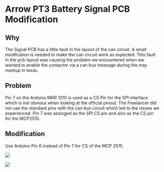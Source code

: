 # Arrow PT3 Battery Signal PCB Modification

## Why

The Signal PCB has a little fault in the layout of the can circuit. A small modifcation is needed to make the can circuit work as expected. This fault in the pcb layout was causing the problem we encountered when we wanted to enable the contactor via a can bus message during the may meetup in texas.

## Problem

Pin 7 on the Arduino MKR 1010 is used as a CS Pin for the SPI interface which is not obvious when looking at the official pinout. The Freelancer did not use the standard pins with the can bus circuit which led to the issues we experienced. Pin 7 was assinged as the SPI CS pin and also as the CS pin for the MCP2515.

## Modification

Use Arduino Pin 6 instead of Pin 7 for CS of the MCP 2515.

![](https://holocron.so/uploads/cc43d8fc-img-20240709-121717403.jpg.jpeg)


![](https://holocron.so/uploads/a23eb4e0-img-20240709-121740744.jpg.jpeg)

